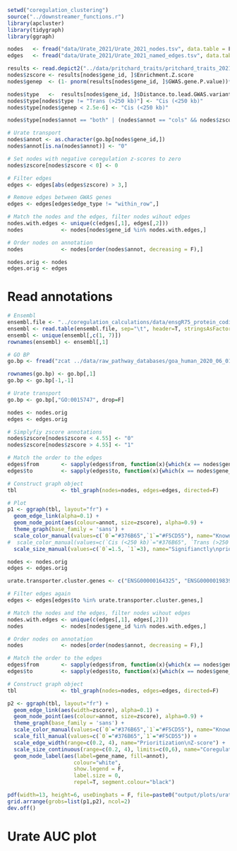 ```r
setwd("coregulation_clustering")
source("../downstreamer_functions.r")
library(apcluster)
library(tidygraph)
library(ggraph)

nodes   <- fread("data/Urate_2021/Urate_2021_nodes.tsv", data.table = F)
edges   <- fread("data/Urate_2021/Urate_2021_named_edges.tsv", data.table = F)

results <- read.depict2("../data/pritchard_traits/pritchard_traits_2021_33587031_hg19_enrichtments_Urate.xlsx", potential_traits = c("GenePrioritization200"))$GenePrioritization200
nodes$zscore <- results[nodes$gene_id, ]$Enrichment.Z.score
nodes$genep  <- (1- pnorm(results[nodes$gene_id, ]$GWAS.gene.P.value))*2

nodes$type   <-  results[nodes$gene_id, ]$Distance.to.lead.GWAS.variant
nodes$type[nodes$type != "Trans (>250 kb)"] <- "Cis (<250 kb)"
nodes$type[nodes$genep < 2.5e-6] <- "Cis (<250 kb)"

nodes$type[nodes$annot == "both" | (nodes$annot == "cols" && nodes$zscore > 4.5)] <- "Both"

# Urate transport
nodes$annot <- as.character(go.bp[nodes$gene_id,])
nodes$annot[is.na(nodes$annot)] <- "0"

# Set nodes with negative coregulation z-scores to zero
nodes$zscore[nodes$zscore < 0] <- 0

# Filter edges
edges <- edges[abs(edges$zscore) > 3,]

# Remove edges between GWAS genes
edges <- edges[edges$edge_type != "within_row",]

# Match the nodes and the edges, filter nodes wihout edges
nodes.with.edges <- unique(c(edges[,1], edges[,2]))
nodes            <- nodes[nodes$gene_id %in% nodes.with.edges,]

# Order nodes on annotation
nodes            <- nodes[order(nodes$annot, decreasing = F),]

nodes.orig <- nodes
edges.orig <- edges
```

# Read annotations
```r
# Ensembl
ensembl.file <- "../coregulation_calculations/data/ensgR75_protein_coding.txt"
ensembl <- read.table(ensembl.file, sep="\t", header=T, stringsAsFactors = F)
ensembl <- unique(ensembl[,c(1, 7)])
rownames(ensembl) <- ensembl[,1]

# GO BP
go.bp <- fread("zcat ../data/raw_pathway_databases/goa_human_2020_06_01.gaf_P_2020_06_01_matrix.txt.gz", data.table=F)

rownames(go.bp) <- go.bp[,1]
go.bp <- go.bp[-1,-1]

# Urate transport
go.bp <- go.bp[,"GO:0015747", drop=F]
```

```r
nodes <- nodes.orig
edges <- edges.orig

# Simplyfiy zscore annotations
nodes$zscore[nodes$zscore < 4.55] <- "0"
nodes$zscore[nodes$zscore > 4.55] <- "1"

# Match the order to the edges
edges$from       <- sapply(edges$from, function(x){which(x == nodes$gene_id)})
edges$to         <- sapply(edges$to, function(x){which(x == nodes$gene_id)})

# Construct graph object
tbl              <- tbl_graph(nodes=nodes, edges=edges, directed=F)

# Plot
p1 <- ggraph(tbl, layout="fr") +
  geom_edge_link(alpha=0.1) +
  geom_node_point(aes(colour=annot, size=zscore), alpha=0.9) +
  theme_graph(base_family = 'sans') +
  scale_color_manual(values=c(`0`="#376B65",`1`="#F5CD55"), name="Known Urate\ntransporter") +
#  scale_color_manual(values=c(`Cis (<250 kb)`="#376B65", `Trans (>250 kb)`="#F5CD55", `Both`="#F57264")) +
  scale_size_manual(values=c(`0`=1.5, `1`=3), name="Signifianctly\nprioritized")

```

```r
nodes <- nodes.orig
edges <- edges.orig

urate.transporter.cluster.genes <- c("ENSG00000164325", "ENSG00000198398", "ENSG00000169344", "ENSG00000172940", "ENSG00000197891", "ENSG00000258292", "ENSG00000131183", "ENSG00000204653", "ENSG00000241119", "ENSG00000164363", "ENSG00000116218", "ENSG00000144035", "ENSG00000172955", "ENSG00000243989", "ENSG00000113790", "ENSG00000167711")

# Filter edges again
edges <- edges[edges$to %in% urate.transporter.cluster.genes,]

# Match the nodes and the edges, filter nodes wihout edges
nodes.with.edges <- unique(c(edges[,1], edges[,2]))
nodes            <- nodes[nodes$gene_id %in% nodes.with.edges,]

# Order nodes on annotation
nodes            <- nodes[order(nodes$annot, decreasing = F),]

# Match the order to the edges
edges$from       <- sapply(edges$from, function(x){which(x == nodes$gene_id)})
edges$to         <- sapply(edges$to, function(x){which(x == nodes$gene_id)})

# Construct graph object
tbl              <- tbl_graph(nodes=nodes, edges=edges, directed=F)

p2 <- ggraph(tbl, layout="fr") +
  geom_edge_link(aes(width=zscore), alpha=0.1) +
  geom_node_point(aes(colour=annot, size=zscore), alpha=0.9) +
  theme_graph(base_family = 'sans') +
  scale_color_manual(values=c(`0`="#376B65",`1`="#F5CD55"), name="Known Urate\ntransporter") +
  scale_fill_manual(values=c(`0`="#376B65",`1`="#F5CD55")) + 
  scale_edge_width(range=c(0.2, 4), name="Prioritization\nZ-score") +
  scale_size_continuous(range=c(0.2, 4), limits=c(0,6), name="Coregulation\nZ-score") +
  geom_node_label(aes(label=gene_name, fill=annot),
                     colour="white",
                     show.legend = F,
                     label.size = 0,
                     repel=T, segment.colour="black")

pdf(width=13, height=6, useDingbats = F, file=paste0("output/plots/urate_transporer_highlights.pdf"))
grid.arrange(grobs=list(p1,p2), ncol=2)
dev.off()
```

# Urate AUC plot
```r

```

